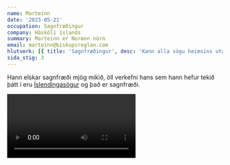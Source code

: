 ```yaml
---
name: Marteinn
date: '2023-05-21'
occupation: Sagnfræðingur
company: Háskóli íslands
summary: Marteinn er Norænn nörn
email: marteinn@biskupsreglan.com
hlutverk: [{ title: 'Sagnfræðingur', desc: 'Kann alla sögu heimsins utan af' }]
sida_stig: 3
---
```


Hann elskar sagnfræði mjög mikið, öll verkefni hans sem hann hefur tekið þátt í eru [Íslendingasögur](/verkefni/islendingasogur) og það er sagnfræði.

<Video id="hGQfDFciOOU" />
